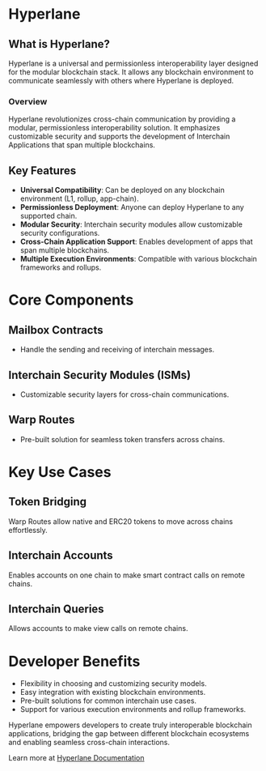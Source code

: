 # Hyperlane

## What is Hyperlane?

Hyperlane is a universal and permissionless interoperability layer designed for the modular blockchain stack. It allows any blockchain environment to communicate seamlessly with others where Hyperlane is deployed.

### Overview

Hyperlane revolutionizes cross-chain communication by providing a modular, permissionless interoperability solution. It emphasizes customizable security and supports the development of Interchain Applications that span multiple blockchains.

## Key Features

- **Universal Compatibility**: Can be deployed on any blockchain environment (L1, rollup, app-chain).
- **Permissionless Deployment**: Anyone can deploy Hyperlane to any supported chain.
- **Modular Security**: Interchain security modules allow customizable security configurations.
- **Cross-Chain Application Support**: Enables development of apps that span multiple blockchains.
- **Multiple Execution Environments**: Compatible with various blockchain frameworks and rollups.

# Core Components

## Mailbox Contracts

- Handle the sending and receiving of interchain messages.

## Interchain Security Modules (ISMs)

- Customizable security layers for cross-chain communications.

## Warp Routes

- Pre-built solution for seamless token transfers across chains.

# Key Use Cases

## Token Bridging

Warp Routes allow native and ERC20 tokens to move across chains effortlessly.

## Interchain Accounts

Enables accounts on one chain to make smart contract calls on remote chains.

## Interchain Queries

Allows accounts to make view calls on remote chains.

# Developer Benefits

- Flexibility in choosing and customizing security models.
- Easy integration with existing blockchain environments.
- Pre-built solutions for common interchain use cases.
- Support for various execution environments and rollup frameworks.

Hyperlane empowers developers to create truly interoperable blockchain applications, bridging the gap between different blockchain ecosystems and enabling seamless cross-chain interactions.

Learn more at [Hyperlane Documentation](https://docs.hyperlane.xyz/)
